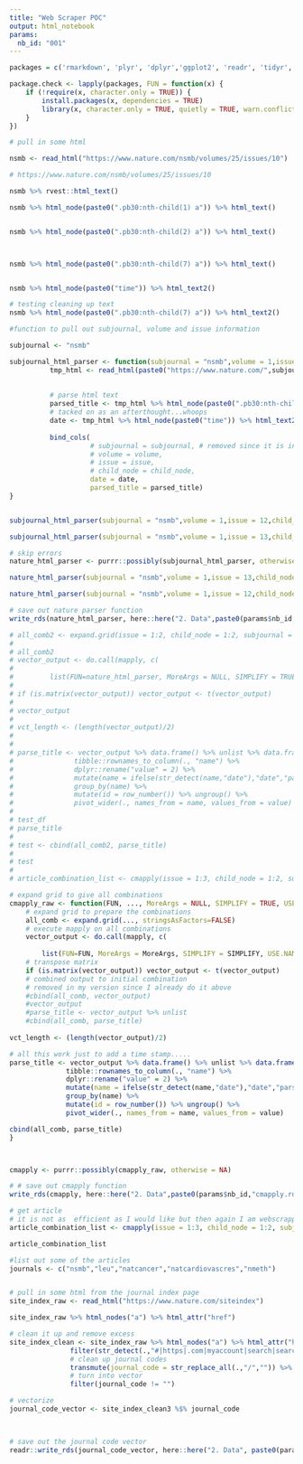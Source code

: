 ```yaml
---
title: "Web Scraper POC"
output: html_notebook
params:
  nb_id: "001"
---
```



```r

packages = c('rmarkdown', 'plyr', 'dplyr','ggplot2', 'readr', 'tidyr', 'stringr',  'knitr', 'sparklyr', 'shiny', 'data.table', 'zoo','fasttime',"twitteR","openssl","httpuv" , 'rvest', 'httr','jsonlite','lubridate', 'twitteR','magrittr')

package.check <- lapply(packages, FUN = function(x) {
    if (!require(x, character.only = TRUE)) {
        install.packages(x, dependencies = TRUE)
        library(x, character.only = TRUE, quietly = TRUE, warn.conflicts = FALSE)
    }
})


```


```r

# pull in some html

nsmb <- read_html("https://www.nature.com/nsmb/volumes/25/issues/10") 

# https://www.nature.com/nsmb/volumes/25/issues/10

```


```r


nsmb %>% rvest::html_text()

```


```r

nsmb %>% html_node(paste0(".pb30:nth-child(1) a")) %>% html_text()


nsmb %>% html_node(paste0(".pb30:nth-child(2) a")) %>% html_text()



nsmb %>% html_node(paste0(".pb30:nth-child(7) a")) %>% html_text()


nsmb %>% html_node(paste0("time")) %>% html_text2()


```


```r

# testing cleaning up text
nsmb %>% html_node(paste0(".pb30:nth-child(7) a")) %>% html_text2()


```


```r
#function to pull out subjournal, volume and issue information

subjournal <- "nsmb"

subjournal_html_parser <- function(subjournal = "nsmb",volume = 1,issue = 1,child_node = 1) {
          tmp_html <- read_html(paste0("https://www.nature.com/",subjournal,"/volumes/",volume,"/issues/",issue))
          
           
          # parse html text
          parsed_title <- tmp_html %>% html_node(paste0(".pb30:nth-child(",child_node,") a")) %>% html_text2()
          # tacked on as an afterthought...whoops
          date <- tmp_html %>% html_node(paste0("time")) %>% html_text2()
          
          bind_cols(
                    # subjournal = subjournal, # removed since it is in mapply
                    # volume = volume,
                    # issue = issue,
                    # child_node = child_node,
                    date = date,
                    parsed_title = parsed_title) 
}


subjournal_html_parser(subjournal = "nsmb",volume = 1,issue = 12,child_node = 7)

subjournal_html_parser(subjournal = "nsmb",volume = 1,issue = 13,child_node = 7)
```




```r
# skip errors 
nature_html_parser <- purrr::possibly(subjournal_html_parser, otherwise = NA)

nature_html_parser(subjournal = "nsmb",volume = 1,issue = 13,child_node = 7)

nature_html_parser(subjournal = "nsmb",volume = 1,issue = 12,child_node = 7)

# save out nature parser function
write_rds(nature_html_parser, here::here("2. Data",paste0(params$nb_id,"nature_html_parser.rds")))

```



```r


# all_comb2 <- expand.grid(issue = 1:2, child_node = 1:2, subjournal = c("nsmb"),volume = 1:2, stringsAsFactors=FALSE)
# 
# all_comb2
# vector_output <- do.call(mapply, c(
# 
#         list(FUN=nature_html_parser, MoreArgs = NULL, SIMPLIFY = TRUE, USE.NAMES = TRUE),all_comb2))
# 
# if (is.matrix(vector_output)) vector_output <- t(vector_output)
# 
# vector_output
# 
# vct_length <- (length(vector_output)/2)
# 
# 
# parse_title <- vector_output %>% data.frame() %>% unlist %>% data.frame() %>%
#               tibble::rownames_to_column(., "name") %>%
#               dplyr::rename("value" = 2) %>%
#               mutate(name = ifelse(str_detect(name,"date"),"date","parsed_title")) %>%
#               group_by(name) %>%
#               mutate(id = row_number()) %>% ungroup() %>%
#               pivot_wider(., names_from = name, values_from = value)
# 
# test_df
# parse_title
# 
# test <- cbind(all_comb2, parse_title)
# 
# test
# 
# article_combination_list <- cmapply(issue = 1:3, child_node = 1:2, subjournal = c("nsmb"),volume = 1:2, FUN=nature_html_parser)

```




```r

# expand grid to give all combinations 
cmapply_raw <- function(FUN, ..., MoreArgs = NULL, SIMPLIFY = TRUE, USE.NAMES = TRUE) {
    # expand grid to prepare the combinations
    all_comb <- expand.grid(..., stringsAsFactors=FALSE)
    # execute mapply on all combinations 
    vector_output <- do.call(mapply, c(
        
        list(FUN=FUN, MoreArgs = MoreArgs, SIMPLIFY = SIMPLIFY, USE.NAMES = USE.NAMES),all_comb))
    # transpose matrix
    if (is.matrix(vector_output)) vector_output <- t(vector_output) 
    # combined output to initial combination
    # removed in my version since I already do it above
    #cbind(all_comb, vector_output)
    #vector_output
    #parse_title <- vector_output %>% unlist
    #cbind(all_comb, parse_title)
    
vct_length <- (length(vector_output)/2)

# all this work just to add a time stamp.....
parse_title <- vector_output %>% data.frame() %>% unlist %>% data.frame() %>%
              tibble::rownames_to_column(., "name") %>%
              dplyr::rename("value" = 2) %>%
              mutate(name = ifelse(str_detect(name,"date"),"date","parsed_title")) %>%
              group_by(name) %>%
              mutate(id = row_number()) %>% ungroup() %>%
              pivot_wider(., names_from = name, values_from = value)

cbind(all_comb, parse_title)
}



cmapply <- purrr::possibly(cmapply_raw, otherwise = NA)

# # save out cmapply function
write_rds(cmapply, here::here("2. Data",paste0(params$nb_id,"cmapply.rds")))


```


```r

# get article
# it is not as  efficient as I would like but then again I am webscrapping almost 30 years of article titles
article_combination_list <- cmapply(issue = 1:3, child_node = 1:2, subjournal = c("nsmb","leu"),volume = 12:13, FUN=nature_html_parser)  

article_combination_list
```





```r


#list out some of the articles
journals <- c("nsmb","leu","natcancer","natcardiovascres","nmeth")



```


```r

# pull in some html from the journal index page
site_index_raw <- read_html("https://www.nature.com/siteindex") 

site_index_raw %>% html_nodes("a") %>% html_attr("href")

# clean it up and remove excess
site_index_clean <- site_index_raw %>% html_nodes("a") %>% html_attr("href") %>% data.frame() %>%
               filter(str_detect(.,"#|https|.com|myaccount|search|search|authors|java|naturecareers|subject") != T ) %>%
               # clean up journal codes
               transmute(journal_code = str_replace_all(.,"/","")) %>%
               # turn into vector
               filter(journal_code != "")

# vectorize
journal_code_vector <- site_index_clean3 %$% journal_code
               


# save out the journal code vector 
readr::write_rds(journal_code_vector, here::here("2. Data", paste0(params$nb_id,"_journal_code_vector.rds")))



```































